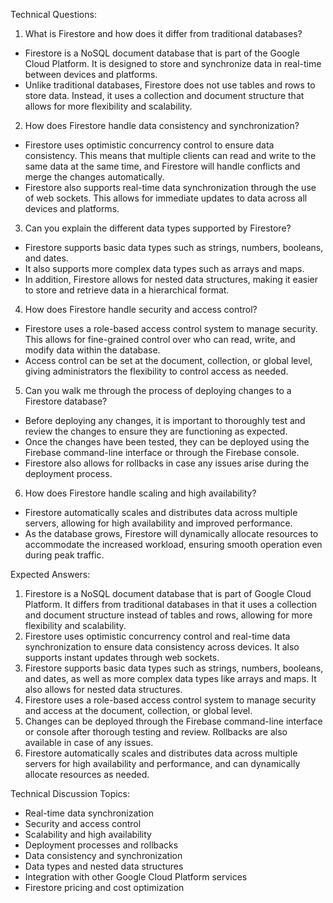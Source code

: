 

Technical Questions:
1. What is Firestore and how does it differ from traditional databases?
- Firestore is a NoSQL document database that is part of the Google Cloud Platform. It is designed to store and synchronize data in real-time between devices and platforms.
- Unlike traditional databases, Firestore does not use tables and rows to store data. Instead, it uses a collection and document structure that allows for more flexibility and scalability.

2. How does Firestore handle data consistency and synchronization?
- Firestore uses optimistic concurrency control to ensure data consistency. This means that multiple clients can read and write to the same data at the same time, and Firestore will handle conflicts and merge the changes automatically.
- Firestore also supports real-time data synchronization through the use of web sockets. This allows for immediate updates to data across all devices and platforms.

3. Can you explain the different data types supported by Firestore?
- Firestore supports basic data types such as strings, numbers, booleans, and dates.
- It also supports more complex data types such as arrays and maps.
- In addition, Firestore allows for nested data structures, making it easier to store and retrieve data in a hierarchical format.

4. How does Firestore handle security and access control?
- Firestore uses a role-based access control system to manage security. This allows for fine-grained control over who can read, write, and modify data within the database.
- Access control can be set at the document, collection, or global level, giving administrators the flexibility to control access as needed.

5. Can you walk me through the process of deploying changes to a Firestore database?
- Before deploying any changes, it is important to thoroughly test and review the changes to ensure they are functioning as expected.
- Once the changes have been tested, they can be deployed using the Firebase command-line interface or through the Firebase console.
- Firestore also allows for rollbacks in case any issues arise during the deployment process.

6. How does Firestore handle scaling and high availability?
- Firestore automatically scales and distributes data across multiple servers, allowing for high availability and improved performance.
- As the database grows, Firestore will dynamically allocate resources to accommodate the increased workload, ensuring smooth operation even during peak traffic.

Expected Answers:
1. Firestore is a NoSQL document database that is part of Google Cloud Platform. It differs from traditional databases in that it uses a collection and document structure instead of tables and rows, allowing for more flexibility and scalability.
2. Firestore uses optimistic concurrency control and real-time data synchronization to ensure data consistency across devices. It also supports instant updates through web sockets.
3. Firestore supports basic data types such as strings, numbers, booleans, and dates, as well as more complex data types like arrays and maps. It also allows for nested data structures.
4. Firestore uses a role-based access control system to manage security and access at the document, collection, or global level.
5. Changes can be deployed through the Firebase command-line interface or console after thorough testing and review. Rollbacks are also available in case of any issues.
6. Firestore automatically scales and distributes data across multiple servers for high availability and performance, and can dynamically allocate resources as needed.

Technical Discussion Topics:
- Real-time data synchronization
- Security and access control
- Scalability and high availability
- Deployment processes and rollbacks
- Data consistency and synchronization
- Data types and nested data structures
- Integration with other Google Cloud Platform services
- Firestore pricing and cost optimization